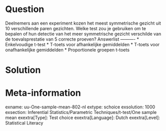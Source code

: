 Question
========
  
Deelnemers aan een experiment kozen het meest symmetrische gezicht uit 10 verschillende paren gezichten. Welke test zou je gebruiken om te bepalen of hun detectie van het meer symmetrische gezicht verschilde van de toevalsprestatie van 5 correcte proeven? 
Answerlist
----------
* Enkelvoudige t-test
* T-toets voor afhankelijke gemiddelden
* T-toets voor onafhankelijke gemiddelden
* Proportionele groepen t-toets


Solution
========

Meta-information
================
exname: uu-One-sample-mean-802-nl
extype: schoice
exsolution: 1000
exsection: Inferential Statistics/Parametric Techniques/t-test/One sample mean
exextra[Type]: Test choice
exextra[Language]: Dutch
exextra[Level]: Statistical Literacy
